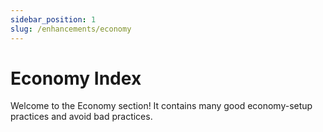 ```yaml
---
sidebar_position: 1
slug: /enhancements/economy
---
```


# Economy Index

Welcome to the Economy section! It contains many good economy-setup practices and avoid bad practices.
